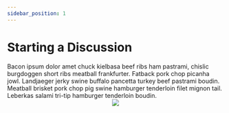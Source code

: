 ```yaml
---
sidebar_position: 1
---
```



# Starting a Discussion

<div className='red-highlight'>
	Bacon ipsum dolor amet chuck kielbasa beef ribs ham pastrami, chislic
	burgdoggen short ribs meatball frankfurter. Fatback pork chop picanha jowl.
	Landjaeger jerky swine buffalo pancetta turkey beef pastrami boudin. Meatball
	brisket pork chop pig swine hamburger tenderloin filet mignon tail. Leberkas
	salami tri-tip hamburger tenderloin boudin.
</div>

<center>
<img src='https://via.placeholder.com/784x600.png?text=LORROS' />

</center>
